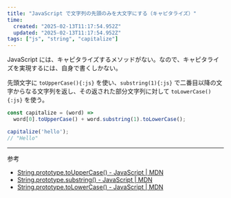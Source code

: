 ```yaml
---
title: "JavaScript で文字列の先頭のみを大文字にする（キャピタライズ）"
time:
  created: "2025-02-13T11:17:54.952Z"
  updated: "2025-02-13T11:17:54.952Z"
tags: ["js", "string", "capitalize"]
---
```


JavaScript には、キャピタライズするメソッドがない。なので、キャピタライズを実現するには、自身で書くしかない。

先頭文字に `toUpperCase(){:js}` を使い、`substring(1){:js}` で二番目以降の文字からなる文字列を返し、その返された部分文字列に対して `toLowerCase(){:js}` を使う。

```js
const capitalize = (word) =>
  word[0].toUpperCase() + word.substring(1).toLowerCase();

capitalize('hello');
// "Hello"
```

---

参考

- [String.prototype.toUpperCase() - JavaScript | MDN](https://developer.mozilla.org/en-US/docs/Web/JavaScript/Reference/Global_Objects/String/toUpperCase)
- [String.prototype.substring() - JavaScript | MDN](https://developer.mozilla.org/en-US/docs/Web/JavaScript/Reference/Global_Objects/String/substring)
- [String.prototype.toLowerCase() - JavaScript | MDN](https://developer.mozilla.org/en-US/docs/Web/JavaScript/Reference/Global_Objects/String/toLowerCase)

